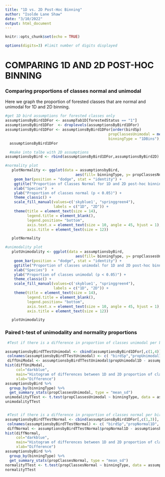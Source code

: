 ```yaml
---
title: "1D vs. 2D Post-Hoc Binning"
author: "Isolde Lane Shaw"
date: "3/10/2022"
output: html_document
---
```


```r

knitr::opts_chunk$set(echo = TRUE)

options(digits=3) #limit number of digits displayed

```

# COMPARING 1D AND 2D POST-HOC BINNING


### Comparing proportions of classes normal and unimodal

Here we graph the proportion of forested classes that are normal and unimodal for 1D and 2D binning. 

 
```r
#get 1D bird assumptions for forested classes only
assumptionsByBird1DFor <- assumpTab1D[forestedStatus == "1"]
assumptionsByBird1DFor  <- droplevels(assumptionsByBird1DFor)
assumptionsByBird1DFor <- assumptionsByBird1DFor[order(birdSp)                                                                   ][,list(noClasses = .N,                                                               propClassesNormal = mean(normal),
                                               propClassesUnimodal = mean(unimodal),
                                               binningType = "1DBins"),                                               by = birdSp]
  assumptionsByBird1DFor

  #make into talbe with 2D assumptions
assumptionsbyBird <- rbind(assumptionsByBird1DFor,assumptionsByBird2D)  

#normality plot
   plotNormality <- ggplot(data = assumptionsbyBird, 
                                aes(fill= binningType, y= propClassesNormal, x= birdSp)) + 
    geom_bar(position = "dodge", stat = "identity") +
    ggtitle("Proportion of Classes Normal for 1D and 2D post-hoc binning by species") +
    xlab("Species")  +
    ylab("Proportion of classes normal (p < 0.05)") +
    theme_classic() + 
    scale_fill_manual(values=c('skyblue1', "springgreen4"), 
                      labels = c("1D", "2D")) +
    theme(title = element_text(size = 14),
          legend.title = element_blank(),
          legend.position= "bottom",
          axis.text.x = element_text(size = 10, angle = 45, hjust = 1), 
          axis.title = element_text(size = 12))

   plotNormality

#unimodality plot
   plotUnimodality <- ggplot(data = assumptionsbyBird, 
                                aes(fill= binningType, y= propClassesUnimodal, x= birdSp)) + 
    geom_bar(position = "dodge", stat = "identity") +
    ggtitle("Proportion of classes unimodal for 1D and 2D post-hoc binning by species") +
    xlab("Species")  +
    ylab("Proportion of classes unimodal (p < 0.05)") +
    theme_classic() + 
    scale_fill_manual(values=c('skyblue1', "springgreen4"), 
                      labels = c("1D", "2D")) +
    theme(title = element_text(size = 14),
          legend.title = element_blank(),
          legend.position= "bottom",
          axis.text.x = element_text(size = 10, angle = 45, hjust = 1), 
          axis.title = element_text(size = 12))

   plotUnimodality

```


### Paired t-test of unimodality and normality proportions


```r
 #Test if there is a difference in proportion of classes unimodal per bird using 1D vs 2D binning

assumptionsbyBirdTTestUnimodal <- cbind(assumptionsByBird1DFor[,c(1,4)], assumptionsByBird2D[,4])
 colnames(assumptionsbyBirdTTestUnimodal) <- c( "birdSp","propUnimodal1D", "propUnimodal2D")
 diffUniModal <- assumptionsbyBirdTTestUnimodal$propUnimodal1D - assumptionsbyBirdTTestUnimodal$propUnimodal2D
hist(diffUniModal,   
     col="darkblue", 
     main="Histogram of differences between 1D and 2D proportion of classes unimodal by bird",
     xlab="Difference")
assumptionsbyBird %>%
  group_by(binningType) %>%
  get_summary_stats(propClassesUnimodal, type = "mean_sd")
unimodalityTTest <- t.test(propClassesUnimodal ~ binningType, data = assumptionsbyBird, paired = TRUE)
unimodalityTTest


 #Test if there is a difference in proportion of classes normal per bird using 1D vs 2D binning
assumptionsbyBirdTTestNormal <- cbind(assumptionsByBird1DFor[,c(1,3)], assumptionsByBird2D[,3])
 colnames(assumptionsbyBirdTTestNormal) <- c( "birdSp","propNormal1D", "propNormal2D")
 diffNormal <- assumptionsbyBirdTTestNormal$propNormal1D - assumptionsbyBirdTTestNormal$propNormal2D
hist(diffNormal,   
     col="darkblue", 
     main="Histogram of differences between 1D and 2D proportion of classes unimodal by bird",
     xlab="Difference")
assumptionsbyBird %>%
  group_by(binningType) %>%
  get_summary_stats(propClassesNormal, type = "mean_sd")
normalityTTest <- t.test(propClassesNormal ~ binningType, data = assumptionsbyBird, paired = TRUE)
normalityTTest
```




